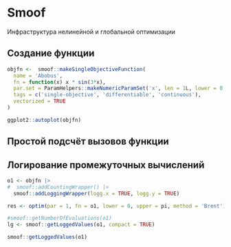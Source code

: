 # Smoof

Инфраструктура нелинейной и глобальной оптимизации

## Создание функции

```r

objfn <-  smoof::makeSingleObjectiveFunction(
  name = 'Abobus',
  fn = function(x) x * sin(3*x),
  par.set = ParamHelpers::makeNumericParamSet('x', len = 1L, lower = 0, upper = 2 * pi),
  tags = c('single-objective', 'differentiable', 'continuous'),
  vectorized = TRUE
)

ggplot2::autoplot(objfn)
```

## Простой подсчёт вызовов функции

## Логирование промежуточных вычислений

```r
o1 <- objfn |>
#  smoof::addCountingWrapper() |>
  smoof::addLoggingWrapper(logg.x = TRUE, logg.y = TRUE)

res <- optim(par = 1, fn = o1, lower = 0, upper = pi, method = 'Brent')

#smoof::getNumberOfEvaluations(o1)
lg <- smoof::getLoggedValues(o1, compact = TRUE)
```

```r
smoof::getLoggedValues(o1)
```
